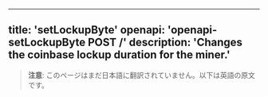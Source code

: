 <!-- AUTO-GENERATED-CONTENT:START (ENGLISH-COPY) -->
---
title: 'setLockupByte'
openapi: 'openapi-setLockupByte POST /'
description: 'Changes the coinbase lockup duration for the miner.'
---

> **注意**: このページはまだ日本語に翻訳されていません。以下は英語の原文です。
